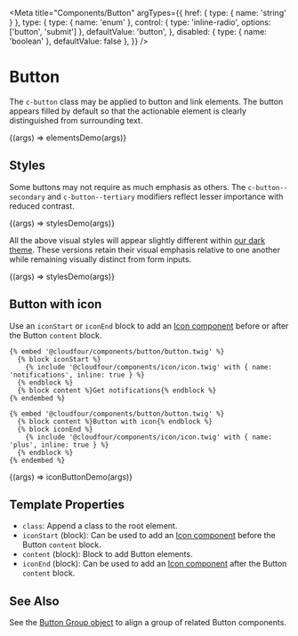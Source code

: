
<Meta
  title="Components/Button"
  argTypes={{
    href: { type: { name: 'string' } },
    type: {
      type: { name: 'enum' },
      control: { type: 'inline-radio', options: ['button', 'submit'] },
      defaultValue: 'button',
    },
    disabled: { type: { name: 'boolean' }, defaultValue: false },
  }}
/>

# Button

The `c-button` class may be applied to button and link elements. The button appears filled by default so that the actionable element is clearly distinguished from surrounding text.

<Canvas>
  <Story name="Elements">{(args) => elementsDemo(args)}</Story>
</Canvas>

## Styles

Some buttons may not require as much emphasis as others. The `c-button--secondary` and `c-button--tertiary` modifiers reflect lesser importance with reduced contrast.

<Canvas>
  <Story name="Styles">{(args) => stylesDemo(args)}</Story>
</Canvas>

All the above visual styles will appear slightly different within [our dark theme](/docs/design-themes--dark). These versions retain their visual emphasis relative to one another while remaining visually distinct from form inputs.

<Canvas>
  <Story name="Styles (Dark)" parameters={{ theme: 't-dark' }}>
    {(args) => stylesDemo(args)}
  </Story>
</Canvas>

## Button with icon

Use an `iconStart` or `iconEnd` block to add an [Icon component](/docs/components-icon--basic) before or after the Button `content` block.

```twig
{% embed '@cloudfour/components/button/button.twig' %}
  {% block iconStart %}
    {% include '@cloudfour/components/icon/icon.twig' with { name: 'notifications', inline: true } %}
  {% endblock %}
  {% block content %}Get notifications{% endblock %}
{% endembed %}

{% embed '@cloudfour/components/button/button.twig' %}
  {% block content %}Button with icon{% endblock %}
  {% block iconEnd %}
    {% include '@cloudfour/components/icon/icon.twig' with { name: 'plus', inline: true } %}
  {% endblock %}
{% endembed %}
```

<Canvas>
  <Story name="Button with icon">{(args) => iconButtonDemo(args)}</Story>
</Canvas>

## Template Properties

- `class`: Append a class to the root element.
- `iconStart` (block): Can be used to add an [Icon component](/docs/components-icon--basic) before the Button `content` block.
- `content` (block): Block to add Button elements.
- `iconEnd` (block): Can be used to add an [Icon component](/docs/components-icon--basic) after the Button `content` block.

## See Also

See the [Button Group object](/docs/objects-button-group--default-story) to align a group of related Button components.
